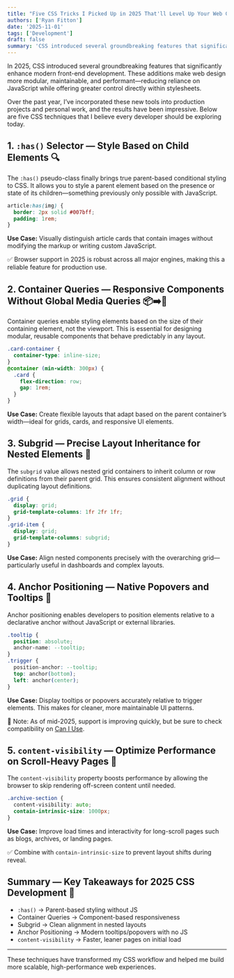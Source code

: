 ```yaml
---
title: "Five CSS Tricks I Picked Up in 2025 That'll Level Up Your Web Game"
authors: ['Ryan Fitton']
date: '2025-11-01'
tags: ['Development']
draft: false
summary: 'CSS introduced several groundbreaking features that significantly enhance modern front-end development. These additions make web design more modular, maintainable, and performant—reducing reliance on JavaScript while offering greater control directly within stylesheets.'
---
```


In 2025, CSS introduced several groundbreaking features that significantly enhance modern front-end development. These additions make web design more modular, maintainable, and performant—reducing reliance on JavaScript while offering greater control directly within stylesheets.

Over the past year, I’ve incorporated these new tools into production projects and personal work, and the results have been impressive. Below are five CSS techniques that I believe every developer should be exploring today.


## 1. `:has()` Selector — Style Based on Child Elements 🔍

The `:has()` pseudo-class finally brings true parent-based conditional styling to CSS. It allows you to style a parent element based on the presence or state of its children—something previously only possible with JavaScript.

```css
article:has(img) {
  border: 2px solid #007bff;
  padding: 1rem;
}
```

**Use Case:** Visually distinguish article cards that contain images without modifying the markup or writing custom JavaScript.

✅ Browser support in 2025 is robust across all major engines, making this a reliable feature for production use.


## 2. Container Queries — Responsive Components Without Global Media Queries 📦➡️📱

Container queries enable styling elements based on the size of their containing element, not the viewport. This is essential for designing modular, reusable components that behave predictably in any layout.

```css
.card-container {
  container-type: inline-size;
}
@container (min-width: 300px) {
  .card {
    flex-direction: row;
    gap: 1rem;
  }
}
```

**Use Case:** Create flexible layouts that adapt based on the parent container’s width—ideal for grids, cards, and responsive UI elements.


## 3. Subgrid — Precise Layout Inheritance for Nested Elements 🧩

The `subgrid` value allows nested grid containers to inherit column or row definitions from their parent grid. This ensures consistent alignment without duplicating layout definitions.

```css
.grid {
  display: grid;
  grid-template-columns: 1fr 2fr 1fr;
}
.grid-item {
  display: grid;
  grid-template-columns: subgrid;
}
```

**Use Case:** Align nested components precisely with the overarching grid—particularly useful in dashboards and complex layouts.


## 4. Anchor Positioning — Native Popovers and Tooltips 📌

Anchor positioning enables developers to position elements relative to a declarative anchor without JavaScript or external libraries.

```css
.tooltip {
  position: absolute;
  anchor-name: --tooltip;
}
.trigger {
  position-anchor: --tooltip;
  top: anchor(bottom);
  left: anchor(center);
}
```

**Use Case:** Display tooltips or popovers accurately relative to trigger elements. This makes for cleaner, more maintainable UI patterns.

📌 Note: As of mid-2025, support is improving quickly, but be sure to check compatibility on [Can I Use](https://caniuse.com).


## 5. `content-visibility` — Optimize Performance on Scroll-Heavy Pages 🚀

The `content-visibility` property boosts performance by allowing the browser to skip rendering off-screen content until needed.

```css
.archive-section {
  content-visibility: auto;
  contain-intrinsic-size: 1000px;
}
```

**Use Case:** Improve load times and interactivity for long-scroll pages such as blogs, archives, or landing pages.

✅ Combine with `contain-intrinsic-size` to prevent layout shifts during reveal.


## Summary — Key Takeaways for 2025 CSS Development 🧪

- `:has()` → Parent-based styling without JS  
- Container Queries → Component-based responsiveness  
- Subgrid → Clean alignment in nested layouts  
- Anchor Positioning → Modern tooltips/popovers with no JS  
- `content-visibility` → Faster, leaner pages on initial load  

---

These techniques have transformed my CSS workflow and helped me build more scalable, high-performance web experiences.
